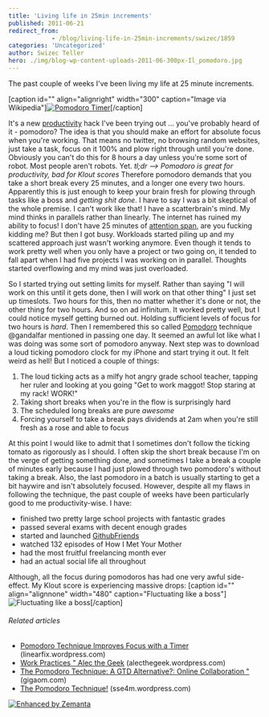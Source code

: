 ```yaml
---
title: 'Living life in 25min increments'
published: 2011-06-21
redirect_from: 
            - /blog/living-life-in-25min-increments/swizec/1859
categories: 'Uncategorized'
author: Swizec Teller
hero: ./img/blog-wp-content-uploads-2011-06-300px-Il_pomodoro.jpg
---
```

The past couple of weeks I've been living my life at 25 minute increments.

\[caption id="" align="alignright" width="300" caption="Image via Wikipedia"][![Pomodoro Timer](./img/blog-wp-content-uploads-2011-06-300px-Il_pomodoro.jpg "Pomodoro Timer")](http://commons.wikipedia.org/wiki/File:Il_pomodoro.jpg)\[/caption]

It's a new [productivity](http://en.wikipedia.org/wiki/Productivity "Productivity") hack I've been trying out ... you've probably heard of it - pomodoro? The idea is that you should make an effort for absolute focus when you're working. That means no twitter, no browsing random websites, just take a task, focus on it 100% and plow right through until you're done. Obviously you can't do this for 8 hours a day unless you're some sort of robot. Most people aren't robots. Yet. _tl;dr --> Pomodoro is great for productivity, bad for Klout scores_ Therefore pomodoro demands that you take a short break every 25 minutes, and a longer one every two hours. Apparently this is just enough to keep your brain fresh for plowing through tasks like a boss and _getting shit done_. I have to say I was a bit skeptical of the whole premise. I can't work like that! I have a scatterbrain's mind. My mind thinks in parallels rather than linearly. The internet has ruined my ability to focus! I don't have 25 minutes of [attention span](http://en.wikipedia.org/wiki/Attention_span "Attention span"), are you fucking kidding me? But then I got busy. Workloads started piling up and my scattered approach just wasn't working anymore. Even though it tends to work pretty well when you only have a project or two going on, it tended to fall apart when I had five projects I was working on in parallel. Thoughts started overflowing and my mind was just overloaded.

<!--more-->

So I started trying out setting limits for myself. Rather than saying "I will work on this until it gets done, then I will work on that other thing" I just set up timeslots. Two hours for this, then no matter whether it's done or not, the other thing for two hours. And so on ad infinitum. It worked pretty well, but I could notice myself getting burned out. Holding sufficient levels of focus for two hours is _hard_. Then I remembered this so called [Pomodoro](http://en.wikipedia.org/wiki/Pomodoro_Technique "Pomodoro Technique") technique @gandalfar mentioned in passing one day. It seemed an awful lot like what I was doing was some sort of pomodoro anyway. Next step was to download a loud ticking pomodoro clock for my iPhone and start trying it out. It felt weird as hell! But I noticed a couple of things:

1. The loud ticking acts as a milfy hot angry grade school teacher, tapping her ruler and looking at you going "Get to work maggot! Stop staring at my rack! WORK!"
2. Taking short breaks when you're in the flow is surprisingly hard
3. The scheduled long breaks are pure _awesome_
4. Forcing yourself to take a break pays dividends at 2am when you're still fresh as a rose and able to focus

At this point I would like to admit that I sometimes don't follow the ticking tomato as rigorously as I should. I often skip the short break because I'm on the verge of getting something done, and sometimes I take a break a couple of minutes early because I had just plowed through two pomodoro's without taking a break. Also, the last pomodoro in a batch is usually starting to get a bit haywire and isn't absolutely focused. However, despite all my flaws in following the technique, the past couple of weeks have been particularly good to me productivity-wise. I have:

- finished two pretty large school projects with fantastic grades
- passed several exams with decent enough grades
- started and launched [GithubFriends](http://githubfriends.swizec.com)
- watched 132 episodes of How I Met Your Mother
- had the most fruitful freelancing month ever
- had an actual social life all throughout

Although, all the focus during pomodoros has had one very awful side-effect. My Klout score is experiencing massive drops: \[caption id="" align="alignnone" width="480" caption="Fluctuating like a boss"]![](./img/blog-wp-content-uploads-2011-06-jLW0g4.png "Fluctuating like a boss")\[/caption]

###### Related articles

- [Pomodoro Technique Improves Focus with a Timer](http://linearfix.wordpress.com/2011/04/07/pomodoro-technique-improves-focus-with-a-timer/) (linearfix.wordpress.com)
- [Work Practices " Alec the Geek](http://alecthegeek.wordpress.com/category/work-practices/) (alecthegeek.wordpress.com)
- [The Pomodoro Technique: A GTD Alternative?: Online Collaboration "](http://gigaom.com/collaboration/the-pomodoro-technique-another-option-for-getting-things-done-and-staying-focused/) (gigaom.com)
- [The Pomodoro Technique!](http://sse4m.wordpress.com/2011/05/14/the-pomodoro-technique/) (sse4m.wordpress.com)

[![Enhanced by Zemanta](http://img.zemanta.com/zemified_e.png?x-id=8c8eee0a-b959-4bcd-abd3-4a3f2cd9b336)](http://www.zemanta.com/ "Enhanced by Zemanta")